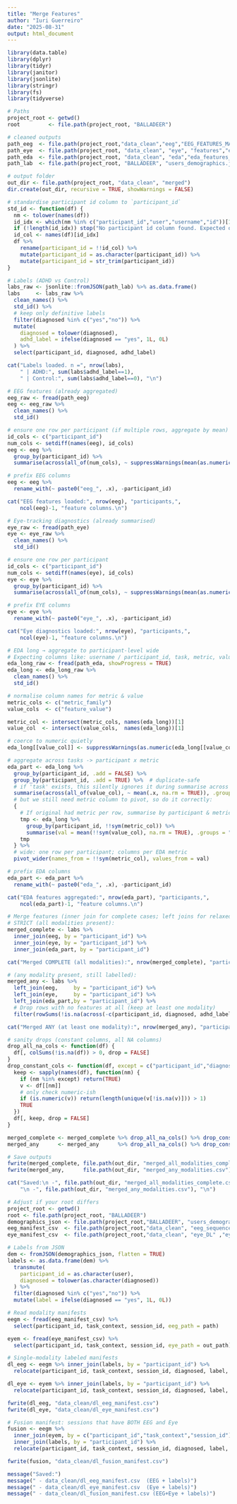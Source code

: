 ---
title: "Merge Features"
author: "Iuri Guerreiro"
date: "2025-08-31"
output: html_document
---

```{r}
library(data.table)  
library(dplyr)      
library(tidyr)        
library(janitor)      
library(jsonlite)     
library(stringr)
library(fs)
library(tidyverse)
```



```{r}
# Paths 
project_root <- getwd()
root         <- file.path(project_root, "BALLADEER")

# cleaned outputs 
path_eeg  <- file.path(project_root,"data_clean","eeg","EEG_FEATURES_MASTER.csv")
path_eye  <- file.path(project_root, "data_clean", "eye", "features","eye_diagnostics.csv")
path_eda  <- file.path(project_root, "data_clean", "eda","eda_features_long.csv")
path_lab  <- file.path(project_root, "BALLADEER", "users_demographics.json")

# output folder
out_dir <- file.path(project_root, "data_clean", "merged")
dir.create(out_dir, recursive = TRUE, showWarnings = FALSE)

# standardise participant id column to `participant_id` 
std_id <- function(df) {
  nm <- tolower(names(df))
  id_idx <- which(nm %in% c("participant_id","user","username","id"))[1]
  if (!length(id_idx)) stop("No participant id column found. Expected one of: participant_id, user, username, id.")
  id_col <- names(df)[id_idx]
  df %>%
    rename(participant_id = !!id_col) %>%
    mutate(participant_id = as.character(participant_id)) %>%
    mutate(participant_id = str_trim(participant_id))
}

# Labels (ADHD vs Control) 
labs_raw <- jsonlite::fromJSON(path_lab) %>% as.data.frame()
labs     <- labs_raw %>%
  clean_names() %>%
  std_id() %>%
  # keep only definitive labels
  filter(diagnosed %in% c("yes","no")) %>%
  mutate(
    diagnosed = tolower(diagnosed),
    adhd_label = ifelse(diagnosed == "yes", 1L, 0L)
  ) %>%
  select(participant_id, diagnosed, adhd_label)

cat("Labels loaded. n =", nrow(labs), 
    " | ADHD:", sum(labs$adhd_label==1),
    " | Control:", sum(labs$adhd_label==0), "\n")

# EEG features (already aggregated) 
eeg_raw <- fread(path_eeg)
eeg <- eeg_raw %>%
  clean_names() %>%
  std_id()

# ensure one row per participant (if multiple rows, aggregate by mean)
id_cols <- c("participant_id")
num_cols <- setdiff(names(eeg), id_cols)
eeg <- eeg %>%
  group_by(participant_id) %>%
  summarise(across(all_of(num_cols), ~ suppressWarnings(mean(as.numeric(.), na.rm = TRUE))), .groups = "drop")

# prefix EEG columns
eeg <- eeg %>%
  rename_with(~ paste0("eeg_", .x), -participant_id)

cat("EEG features loaded:", nrow(eeg), "participants,",
    ncol(eeg)-1, "feature columns.\n")

# Eye-tracking diagnostics (already summarised) 
eye_raw <- fread(path_eye)
eye <- eye_raw %>%
  clean_names() %>%
  std_id()

# ensure one row per participant
id_cols <- c("participant_id")
num_cols <- setdiff(names(eye), id_cols)
eye <- eye %>%
  group_by(participant_id) %>%
  summarise(across(all_of(num_cols), ~ suppressWarnings(mean(as.numeric(.), na.rm = TRUE))), .groups = "drop")

# prefix EYE columns
eye <- eye %>%
  rename_with(~ paste0("eye_", .x), -participant_id)

cat("Eye diagnostics loaded:", nrow(eye), "participants,",
    ncol(eye)-1, "feature columns.\n")

# EDA long → aggregate to participant-level wide 
# Expecting columns like: username / participant_id, task, metric, value
eda_long_raw <- fread(path_eda, showProgress = TRUE)
eda_long <- eda_long_raw %>%
  clean_names() %>%
  std_id()

# normalise column names for metric & value
metric_cols <- c("metric_family")
value_cols  <- c("feature_value")

metric_col <- intersect(metric_cols, names(eda_long))[1]
value_col  <- intersect(value_cols,  names(eda_long))[1]

# coerce to numeric quietly
eda_long[[value_col]] <- suppressWarnings(as.numeric(eda_long[[value_col]]))

# aggregate across tasks -> participant x metric
eda_part <- eda_long %>%
  group_by(participant_id, .add = FALSE) %>%
  group_by(participant_id, .add = TRUE) %>%  # duplicate-safe
  # if 'task' exists, this silently ignores it during summarise across metrics
  summarise(across(all_of(value_col), ~ mean(.x, na.rm = TRUE)), .groups = "drop") %>%
  # but we still need metric column to pivot, so do it correctly:
  { 
    # If original had metric per row, summarise by participant & metric first:
    tmp <- eda_long %>%
      group_by(participant_id, !!sym(metric_col)) %>%
      summarise(val = mean(!!sym(value_col), na.rm = TRUE), .groups = "drop")
    tmp
  } %>%
  # wide: one row per participant; columns per EDA metric
  pivot_wider(names_from = !!sym(metric_col), values_from = val)

# prefix EDA columns
eda_part <- eda_part %>%
  rename_with(~ paste0("eda_", .x), -participant_id)

cat("EDA features aggregated:", nrow(eda_part), "participants,",
    ncol(eda_part)-1, "feature columns.\n")

# Merge features (inner join for complete cases; left joins for relaxed set) 
# STRICT (all modalities present):
merged_complete <- labs %>%
  inner_join(eeg, by = "participant_id") %>%
  inner_join(eye, by = "participant_id") %>%
  inner_join(eda_part, by = "participant_id")

cat("Merged COMPLETE (all modalities):", nrow(merged_complete), "participants.\n")

# (any modality present, still labelled):
merged_any <- labs %>%
  left_join(eeg,     by = "participant_id") %>%
  left_join(eye,     by = "participant_id") %>%
  left_join(eda_part,by = "participant_id") %>%
  # Drop rows with no features at all (keep at least one modality)
  filter(rowSums(!is.na(across(-c(participant_id, diagnosed, adhd_label)))) > 0)

cat("Merged ANY (at least one modality):", nrow(merged_any), "participants.\n")

# sanity drops (constant columns, all NA columns) 
drop_all_na_cols <- function(df) {
  df[, colSums(!is.na(df)) > 0, drop = FALSE]
}
drop_constant_cols <- function(df, except = c("participant_id","diagnosed","adhd_label")) {
  keep <- sapply(names(df), function(nm) {
    if (nm %in% except) return(TRUE)
    v <- df[[nm]]
    # only check numeric-ish
    if (is.numeric(v)) return(length(unique(v[!is.na(v)])) > 1)
    TRUE
  })
  df[, keep, drop = FALSE]
}

merged_complete <- merged_complete %>% drop_all_na_cols() %>% drop_constant_cols()
merged_any      <- merged_any      %>% drop_all_na_cols() %>% drop_constant_cols()

# Save outputs 
fwrite(merged_complete, file.path(out_dir, "merged_all_modalities_complete.csv"))
fwrite(merged_any,      file.path(out_dir, "merged_any_modalities.csv"))

cat("Saved:\n -", file.path(out_dir, "merged_all_modalities_complete.csv"),
    "\n -", file.path(out_dir, "merged_any_modalities.csv"), "\n")
```

```{r}
# Adjust if your root differs
project_root <- getwd()
root <- file.path(project_root, "BALLADEER")
demographics_json <- file.path(project_root,"BALLADEER", "users_demographics.json")
eeg_manifest_csv  <- file.path(project_root,"data_clean", "eeg_sequences_csv" ,"eeg_sequences_manifest.csv")
eye_manifest_csv  <- file.path(project_root,"data_clean", "eye_DL" ,"eye_dl_manifest.csv")

# Labels from JSON 
dem <- fromJSON(demographics_json, flatten = TRUE)
labels <- as.data.frame(dem) %>%
  transmute(
    participant_id = as.character(user),
    diagnosed = tolower(as.character(diagnosed))
  ) %>%
  filter(diagnosed %in% c("yes","no")) %>%
  mutate(label = ifelse(diagnosed == "yes", 1L, 0L))

# Read modality manifests
eegm <- fread(eeg_manifest_csv) %>%
  select(participant_id, task_context, session_id, eeg_path = path)

eyem <- fread(eye_manifest_csv) %>%
  select(participant_id, task_context, session_id, eye_path = out_path)

# Single-modality labeled manifests
dl_eeg <- eegm %>% inner_join(labels, by = "participant_id") %>%
  relocate(participant_id, task_context, session_id, diagnosed, label, eeg_path)

dl_eye <- eyem %>% inner_join(labels, by = "participant_id") %>%
  relocate(participant_id, task_context, session_id, diagnosed, label, eye_path)

fwrite(dl_eeg, "data_clean/dl_eeg_manifest.csv")
fwrite(dl_eye, "data_clean/dl_eye_manifest.csv")

# Fusion manifest: sessions that have BOTH EEG and Eye 
fusion <- eegm %>%
  inner_join(eyem, by = c("participant_id","task_context","session_id")) %>%
  inner_join(labels, by = "participant_id") %>%
  relocate(participant_id, task_context, session_id, diagnosed, label, eeg_path, eye_path)

fwrite(fusion, "data_clean/dl_fusion_manifest.csv")

message("Saved:")
message(" - data_clean/dl_eeg_manifest.csv  (EEG + labels)")
message(" - data_clean/dl_eye_manifest.csv  (Eye + labels)")
message(" - data_clean/dl_fusion_manifest.csv (EEG+Eye + labels)")


```
